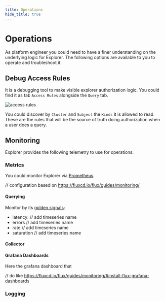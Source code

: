 ```yaml
---
title: Operations
hide_title: true
---
```



# Operations <TierLabel tiers="Enterprise" />

<AlphaWarning/>

As platform engineer you could need to have a finer understanding on the underlying logic for Explorer. The following
options are available to you to operate and troubleshoot it.

## Debug Access Rules

It is a debugging tool to make visible explorer authorization logic. You could find it as tab `Access Rules`  alongside
the `Query` tab.

![access rules](imgs/debug-access-rules.png)

You could discover by `Cluster` and `Subject` the `Kinds` it is allowed to read. These are the rules that
will be the source of truth doing authorization when a user does a query.


## Monitoring

Explorer provides the following telemetry to use for operations.

### Metrics

You could monitor Explorer via [Prometheus](https://prometheus.io/)

// configuration based on https://fluxcd.io/flux/guides/monitoring/

#### Querying

Monitor by its [golden signals](https://sre.google/sre-book/monitoring-distributed-systems/#xref_monitoring_golden-signals):

- latency: // add timeseries name
- errors // add timeseries name
- rate // add timeseries name
- saturation // add timeseries name

#### Collector


#### Grafana Dashboards

Here the grafana dashboard that

// do like https://fluxcd.io/flux/guides/monitoring/#install-flux-grafana-dashboards




### Logging